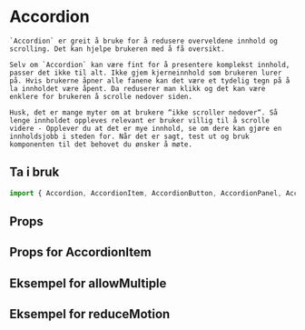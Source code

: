 
<Meta of={AccordionStories} />

# Accordion

    `Accordion` er greit å bruke for å redusere overveldene innhold og scrolling. Det kan hjelpe brukeren med å få oversikt.

    Selv om `Accordion` kan være fint for å presentere komplekst innhold, passer det ikke til alt. Ikke gjem kjerneinnhold som brukeren lurer på. Hvis brukerne åpner alle fanene kan det være et tydelig tegn på å la innholdet være åpent. Da reduserer man klikk og det kan være enklere for brukeren å scrolle nedover siden.

    Husk, det er mange myter om at brukere “ikke scroller nedover“. Så lenge innholdet oppleves relevant er bruker villig til å scrolle videre - Opplever du at det er mye innhold, se om dere kan gjøre en innholdsjobb i steden for. Når det er sagt, test ut og bruk komponenten til det behovet du ønsker å møte.

## Ta i bruk

```jsx
import { Accordion, AccordionItem, AccordionButton, AccordionPanel, AccordionIcon } from "@kvib/react";
```

## Props

<Canvas of={AccordionStories.Accordion} />
<Controls of={AccordionStories.Accordion} />

## Props for AccordionItem

<Canvas of={AccordionStories.AccordionItem} />
<Controls of={AccordionStories.AccordionItem} />

## Eksempel for allowMultiple

<Canvas of={AccordionStories.AccordionAllowMultiple} />

## Eksempel for reduceMotion

<Canvas of={AccordionStories.AccordionReduceMotion} />
